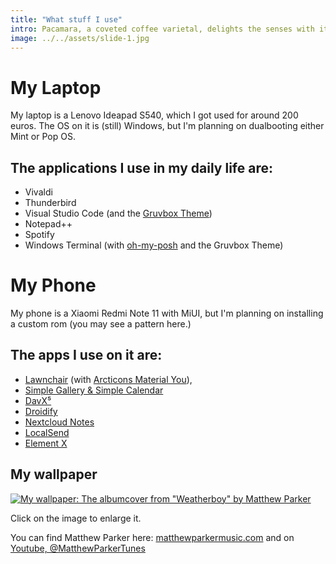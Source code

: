 ```yaml
---
title: "What stuff I use"
intro: Pacamara, a coveted coffee varietal, delights the senses with its exceptional flavor profile. 
image: ../../assets/slide-1.jpg
---
```

# My Laptop
My laptop is a Lenovo Ideapad S540, which I got used for around 200 euros.
The OS on it is (still) Windows, but I'm planning on dualbooting either Mint or Pop OS.

## The applications I use in my daily life are:
- Vivaldi
- Thunderbird
- Visual Studio Code (and the [Gruvbox Theme](https://vscodethemes.com/e/jdinhlife.gruvbox/gruvbox-dark-hard?language=javascript))
- Notepad++
- Spotify
- Windows Terminal (with [oh-my-posh](https://ohmyposh.dev/) and the Gruvbox Theme)

# My Phone
My phone is a Xiaomi Redmi Note 11 with MiUI, but I'm planning on installing a custom rom (you may see a pattern here.)

## The apps I use on it are:
- [Lawnchair](https://lawnchair.app/) (with [Arcticons Material You](https://f-droid.org/packages/com.donnnno.arcticons.you/)),
- [Simple Gallery & Simple Calendar](https://www.simplemobiletools.com/)
- [DavX⁵](https://www.davx5.com/)
- [Droidify](https://f-droid.org/packages/com.looker.droidify/)
- [Nextcloud Notes](https://f-droid.org/de/packages/it.niedermann.owncloud.notes/)
- [LocalSend](https://localsend.org/)
- [Element X](https://element.io/labs/element-x)

## My wallpaper
[![My wallpaper: The albumcover from "Weatherboy" by Matthew Parker](https://wsrv.nl/?url=darkshark.shx.gg/6tcUCJnl8.png&w=900&output=webp&maxage=1y)](https://darkshark.shx.gg/6tcUCJnl8.png)

Click on the image to enlarge it.

You can find Matthew Parker here: [matthewparkermusic.com](https://matthewparkermusic.com) and on [Youtube, @MatthewParkerTunes](https://www.youtube.com/@MatthewParkerTunes)
